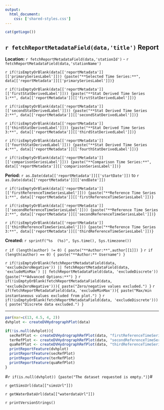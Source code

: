 ```yaml
---
output:
  html_document:
    css: ['shared-styles.css']
---
```

<div class="header">
<div>
<div class="header-logo">
```r
cat(getLogo())
```
</div>
<div class="header-title">
## `r fetchReportMetadataField(data,'title')` Report
</div>
</div>
<div class="header-labels">
<div class="header-col-left">
**Location:**  `r fetchReportMetadataField(data,'stationId')` - `r fetchReportMetadataField(data,'stationName')`

`r if(!isEmptyOrBlank(data[['reportMetadata']][['primarySeriesLabel']])) {paste("**Selected Time Series:**", data[['reportMetadata']][['primarySeriesLabel']])}`

`r if(!isEmptyOrBlank(data[['reportMetadata']][['firstStatDerivedLabel']])) {paste("**Stat Derived Time Series 1:**", data[['reportMetadata']][['firstStatDerivedLabel']])}`

`r if(!isEmptyOrBlank(data[['reportMetadata']][['secondStatDerivedLabel']])) {paste("**Stat Derived Time Series 2:**", data[['reportMetadata']][['secondStatDerivedLabel']])}`

`r if(!isEmptyOrBlank(data[['reportMetadata']][['thirdStatDerivedLabel']])) {paste("**Stat Derived Time Series 3:**", data[['reportMetadata']][['thirdStatDerivedLabel']])}`

`r if(!isEmptyOrBlank(data[['reportMetadata']][['fourthStatDerivedLabel']])) {paste("**Stat Derived Time Series 4:**", data[['reportMetadata']][['fourthStatDerivedLabel']])}`

`r if(!isEmptyOrBlank(data[['reportMetadata']][['comparisonSeriesLabel']])) {paste("**Comparison Time Series:**", data[['reportMetadata']][['comparisonSeriesLabel']])}`
</div>
<div class="header-col-right">
**Period:**  `r as.Date(data[['reportMetadata']][['startDate']])` to `r as.Date(data[['reportMetadata']][['endDate']])`

`r if(!isEmptyOrBlank(data[['reportMetadata']][['firstReferenceTimeSeriesLabel']])) {paste("**Reference Time Series 1:**", data[['reportMetadata']][['firstReferenceTimeSeriesLabel']])}`

`r if(!isEmptyOrBlank(data[['reportMetadata']][['secondReferenceTimeSeriesLabel']])) {paste("**Reference Time Series 2:**", data[['reportMetadata']][['secondReferenceTimeSeriesLabel']])}`

`r if(!isEmptyOrBlank(data[['reportMetadata']][['thirdReferenceTimeSeriesLabel']])) {paste("**Reference Time Series 3:**", data[['reportMetadata']][['thirdReferenceTimeSeriesLabel']])}`

**Created:**  `r sprintf("%s  (%s)", Sys.time(), Sys.timezone())`

`r if (length(author) != 0) { paste("**Author:**",author[[1]]) }`
`r if (length(author) == 0) { paste("**Author:** Username") }`
</div>
<div class="header">
`r if(!isEmptyOrBlank(fetchReportMetadataField(data, 'excludeZeroNegative')) || fetchReportMetadataField(data, 'excludeMinMax') || fetchReportMetadataField(data, 'excludeDiscrete')) {paste("**Advanced Options:**") }` `r if(!isEmptyOrBlank(fetchReportMetadataField(data, 'excludeZeroNegative'))){ paste("Zero/negative values excluded.") }` `r if(fetchReportMetadataField(data, 'excludeMinMax')){ paste("Max/min instantaneous values excluded from plot.") }` `r if(!isEmptyOrBlank(fetchReportMetadataField(data, 'excludeDiscrete'))){ paste("Discrete data excluded.") }`
</div>
</div>

***

```r
par(mar=c(13, 4.5, 4, 2))
dvhplot <- createDVHydrographPlot(data)

if(!is.null(dvhplot)){
  secRefPlot <- createDVHydrographRefPlot(data, "firstReferenceTimeSeries", "firstReferenceTimeSeriesLabel")
  terRefPlot <- createDVHydrographRefPlot(data, "secondReferenceTimeSeries", "secondReferenceTimeSeriesLabel")
  quaRefPlot <- createDVHydrographRefPlot(data, "thirdReferenceTimeSeries", "thirdReferenceTimeSeriesLabel")
  printReportFeature(dvhplot)
  printReportFeature(secRefPlot)
  printReportFeature(terRefPlot)
  printReportFeature(quaRefPlot)
}
```

#`r if(is.null(dvhplot)) {paste("The dataset requested is empty.")}`#

`r getSimsUrl(data[["simsUrl"]])`

`r getWaterDataUrl(data[["waterdataUrl"]])`

`r printVersionStrings()`
